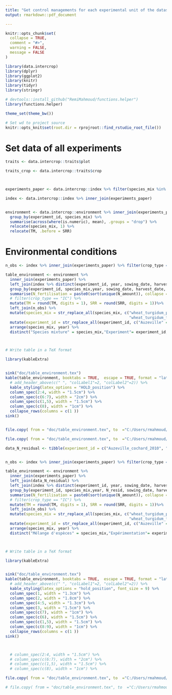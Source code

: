 ```yaml
---
title: "Get control managements for each experimental unit of the dataset"
output: rmarkdown::pdf_document

---
```



```r
knitr::opts_chunk$set(
  collapse = TRUE,
  comment = "#>",
  warning = FALSE,
  message = FALSE
)
```

```r



library(data.intercrop)
library(dplyr)
library(ggplot2)
library(knitr)
library(tidyr)
library(stringr)

# devtools::install_github("RemiMahmoud/functions.helper")
library(functions.helper)

theme_set(theme_bw())

# Set wd to project source
knitr::opts_knit$set(root.dir = rprojroot::find_rstudio_root_file())
```


# Set data of all experiments

```r

traits <- data.intercrop::traits$plot

traits_crop <- data.intercrop::traits$crop



experiments_paper <- data.intercrop::index %>% filter(species_mix %in% c("wheat_turgidum_pea", "wheat_turgidum_fababean"),  experiment_id %in% c("Auzeville_SGs_2007", "Auzeville_TE_2006", "Auzeville_TO_2013",  "Auzeville_cochard_2010", "Auzeville_PP_2011", "Auzeville_ZN_2012")) %>% distinct(experiment_id, species_mix)

index <- data.intercrop::index %>% inner_join(experiments_paper)


environment <- data.intercrop::environment %>% inner_join(experiments_paper) %>% filter(crop_type == "IC")%>% distinct(experiment_id, species_mix,TM, SRR) %>% 
  group_by(experiment_id, species_mix) %>% 
  summarise(across(where(is.numeric), mean), .groups = "drop") %>% 
  relocate(species_mix, 1) %>% 
  relocate(TM, .before = SRR)
```

# Environmental conditions


```r


n_obs <- index %>% inner_join(experiments_paper) %>% filter(crop_type == "IC") %>% distinct(experiment_id, management, species_mix) %>% count(experiment_id, species_mix)

table_environment <- environment %>%
  inner_join(experiments_paper) %>%
  left_join(index %>% distinct(experiment_id, year, sowing_date, harvest_date, species_mix,  N_amount)) %>% 
  group_by(experiment_id, species_mix,year, sowing_date, harvest_date, TM, SRR) %>% 
  summarise(N_fertilisation = paste0(sort(unique(N_amount)), collapse = "-"), .groups = "drop") %>% 
  # filter(crop_type == "IC") %>% 
  mutate(TM = round(TM, digits = 1), SRR = round(SRR, digits = 1))%>%
  left_join(n_obs) %>% 
  mutate(species_mix = str_replace_all(species_mix, c("wheat_turgidum_pea" = "Durum wheat / Pea", 
                                                      "wheat_turgidum_fababean" = "Durum wheat / Faba bean"))) %>% 
  mutate(experiment_id = str_replace_all(experiment_id, c("Auzeville" = "Auz", "_cochard" =""))) %>% 
  arrange(species_mix, year) %>% 
  distinct("Species mixture" = species_mix,"Experiment"= experiment_id,  "Sum of precipitations (mm)" = SRR, "Mean temperature (°C)" = TM, "N fertilization (kg/ha)" = N_fertilisation, "Sowing date" = sowing_date, "Harvest date" = harvest_date, "Nb. of observations"= n) 



# Write table in a TeX format

library(kableExtra)


sink("doc/table_environment.tex")
kable(table_environment, booktabs = TRUE,  escape = TRUE, format = "latex", longtable = T, label = "table_environement", caption = "Environmental conditions and caracteristics of the experiments") %>% 
  # add_header_above(c(" ", "colLabel1"=2, "colLabel2"=2)) %>% 
  kable_styling(latex_options = "HOLD_position") %>%
  column_spec(2:4, width = "1.5cm") %>%
  column_spec(c(6:7), width = "2cm") %>%
  column_spec(c(1,5), width = "1.5cm") %>%
  column_spec(c(8), width = "1cm") %>%
  collapse_rows(columns = c(1 ))
sink()


file.copy( from = "doc/table_environment.tex", to  ="C:/Users/rmahmoud/Dropbox/Applications/Overleaf/Manuscrit thèse/chap4_modeling_IC/tables/table_environment.tex", overwrite = TRUE)

file.copy( from = "doc/table_environment.tex", to  ="C:/Users/rmahmoud/Dropbox/Applications/Overleaf/Paper modeling intercrops/tables/table_environment.tex", overwrite = TRUE)

```



```r
data_N_residual <- tibble(experiment_id = c("Auzeville_cochard_2010", "Auzeville_PP_2011", "Auzeville_SGs_2007","Auzeville_TE_2006", "Auzeville_TO_2013", "Auzeville_ZN_2012"), N_resid = c(35,53,100,45,41,36))


n_obs <- index %>% inner_join(experiments_paper) %>% filter(crop_type == "IC") %>% distinct(experiment_id, management, species_mix) %>% count(experiment_id, species_mix)

table_environment <- environment %>%
  inner_join(experiments_paper) %>%
  left_join(data_N_residual) %>% 
  left_join(index %>% distinct(experiment_id, year, sowing_date, harvest_date, species_mix,  N_amount)) %>% 
  group_by(experiment_id, species_mix,year, N_resid, sowing_date, harvest_date, TM, SRR) %>% 
  summarise(N_fertilisation = paste0(sort(unique(N_amount)), collapse = "-"), .groups = "drop") %>% 
  # filter(crop_type == "IC") %>% 
  mutate(TM = round(TM, digits = 1), SRR = round(SRR, digits = 1))%>%
  left_join(n_obs) %>% 
  mutate(species_mix = str_replace_all(species_mix, c("wheat_turgidum_pea" = "Blé dur / Pois", 
                                                      "wheat_turgidum_fababean" = "Blé dur / Féverole"))) %>% 
  mutate(experiment_id = str_replace_all(experiment_id, c("Auzeville" = "Auz", "_cochard" =""))) %>% 
  arrange(species_mix, year) %>% 
  distinct("Mélange d'espèces" = species_mix,"Expérimentation"= experiment_id,  "Somme des précipitations (mm)" = SRR, "Température moyenne (°C)" = TM, "Reliquat N (kg/ha)" = N_resid, "Fertilisation N (kg/ha)" = N_fertilisation, "Date de semis" = sowing_date, "Date de récolte" = harvest_date, "Nb. d'observations"= n) 



# Write table in a TeX format

library(kableExtra)


sink("doc/table_environment.tex")
kable(table_environment, booktabs = TRUE,  escape = TRUE, format = "latex", longtable = T, label = "table_environement_chap_modeling", caption = "Conditions environnementales et caractéristiques des expérimentations") %>% 
  # add_header_above(c(" ", "colLabel1"=2, "colLabel2"=2)) %>% 
  kable_styling(latex_options = "hold_position", font_size = 9) %>%
  column_spec(1, width = "1.3cm") %>%
  column_spec(2, width = "1.8cm") %>%
  column_spec(4:5, width = "1.3cm") %>%
  column_spec(3, width = "1.5cm") %>%
  column_spec(c(7), width = "1cm") %>%
  column_spec(c(6), width = "1.5cm") %>%
  column_spec(c(1,5), width = "1.5cm") %>%
  column_spec(c(8:9), width = "1cm") %>%
  collapse_rows(columns = c(1 ))
sink()



  # column_spec(2:4, width = "1.5cm") %>%
  # column_spec(c(6:7), width = "2cm") %>%
  # column_spec(c(1,5), width = "1.5cm") %>%
  # column_spec(c(8), width = "1cm") %>%

file.copy( from = "doc/table_environment.tex", to  ="C:/Users/rmahmoud/Dropbox/Applications/Overleaf/Manuscrit thèse/chap4_modeling_IC/tables/table_environment.tex", overwrite = TRUE)

# file.copy( from = "doc/table_environment.tex", to  ="C:/Users/rmahmoud/Dropbox/Applications/Overleaf/Paper modeling intercrops/tables/table_environment.tex", overwrite = TRUE)

```

